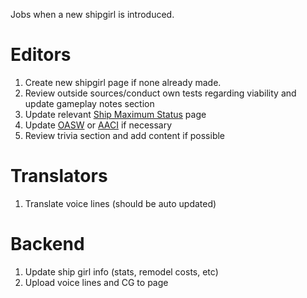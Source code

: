 Jobs when a new shipgirl is introduced.

=Editors=

# Create new shipgirl page if none already made.
# Review outside sources/conduct own tests regarding viability and update gameplay notes section
# Update relevant [[Ship Maximum Status]] page
# Update [[OASW]] or [[AACI]] if necessary
# Review trivia section and add content if possible

=Translators=

# Translate voice lines (should be auto updated)

=Backend=

# Update ship girl info (stats, remodel costs, etc)
# Upload voice lines and CG to page

{{Docs}}